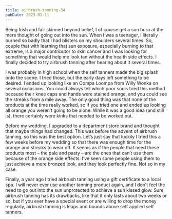 ```yaml
---
title: airbrush-tanning-34
pubDate: 2023-01-11
---
```


Being Irish and fair skinned beyond belief, I of course get a sun burn at the mere thought of going out into the sun.  When I was a teenager, I literally burned so badly that I had blisters on my shoulders several times.  So, couple that with learning that sun exposure, especially burning to that extreme, is a major contributor to skin cancer and I was looking for something that would help me look tan without the health side effects.  I finally decided to try airbrush tanning after hearing about it several times.

I was probably in high school when the self tanners made the big splash onto the scene.  I tried those, but the early days left something to be desired.  I ended up looking like an Oompa Loompa from Willy Wonka on several occasions.  You could always tell which poor souls tried this method because their knee caps and hands were stained orange, and you could see the streaks from a mile away.  The only good thing was that none of the products at the time really worked, so if you tried one and ended up looking all orange you weren’t going to be alone.  While it was a good idea (and still is), there certainly were kinks that needed to be worked out.

Before my wedding, I upgraded to a department store brand and thought that maybe things had changed.  This was before the advent of airbrush tanning, so this was the best option.  Let’s just say that luckily I tried this a few weeks before my wedding so that there was enough time for the orange and streaks to wear off.  It seems as if the people that need these products most – the pale and pasty – are the ones that can’t use them because of the orange side effects.  I’ve seen some people using them to just achieve a more bronzed look, and they look perfectly fine.  Not so in my case.

Finally, a year ago I tried airbrush tanning using a gift certificate to a local spa.  I will never ever use another tanning product again, and I don’t feel the need to go out into the sun unprotected to achieve a sun kissed glow.  Sure, airbrush tanning has its drawbacks, like that it only lasts about two weeks or so, but if you ever have a special event or are willing to drop the money regularly, airbrush tanning is leaps and bounds above self applied self tanners.